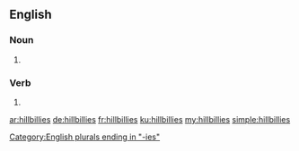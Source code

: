 ==English==

===Noun===
{{head|en|noun plural form}}

# {{plural of|hillbilly|lang=en}}

[[Category:English plurals ending in "-ies"]]

===Verb===
{{head|en|verb form}}

# {{en-third-person singular of|hillbilly}}

[[ar:hillbillies]]
[[de:hillbillies]]
[[fr:hillbillies]]
[[ku:hillbillies]]
[[my:hillbillies]]
[[simple:hillbillies]]